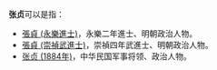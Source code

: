 '''张贞'''可以是指：
* [[張貞_(永樂進士)|張貞 (永樂進士)]]，永樂二年進士、明朝政治人物。
* [[張貞_(崇禎武進士)|張貞 (崇禎武進士)]]，崇禎四年武進士、明朝政治人物。
* [[张贞_(1884年)|张贞 (1884年)]]，中华民国军事将领、政治人物。

{{消歧义|cat=二字張姓人名消歧義|zhen}}